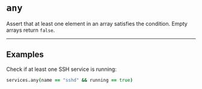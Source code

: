 # `any`

Assert that at least one element in an array satisfies the condition. Empty arrays return `false`.

---

## Examples

Check if at least one SSH service is running:

```coffee
services.any(name == "sshd" && running == true)
```
